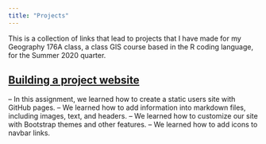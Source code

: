 ```yaml
---
title: "Projects"
---
```


This is a collection of links that lead to projects that I have made for my Geography 176A class, a class GIS course based in the R coding language, for the Summer 2020 quarter. 

## [Building a project website]()

-- In this assignment, we learned how to create a static users site with GitHub pages. 
-- We learned how to add information into markdown files, including images, text, and headers.
-- We learned how to customize our site with Bootstrap themes and other features. 
-- We learned how to add icons to navbar links.
